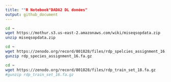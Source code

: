 ```yaml
---
title: ""R Notebook"DADA2 DL donées"
output: github_document
---
```


```bash
cd ~
wget https://mothur.s3.us-east-2.amazonaws.com/wiki/miseqsopdata.zip
unzip miseqsopdata.zip
```

```bash
cd ~
wget https://zenodo.org/record/801828/files/rdp_spelcies_assignment_16.fa.gz
gunzip rdp_species_assignment_16.fa.gz
```

```bash
cd ~
wget https://zenodo.org/record/801828/files/rdp_train_set_18.fa.gz
#gunzip rdp_train_set_16.fa.gz
```